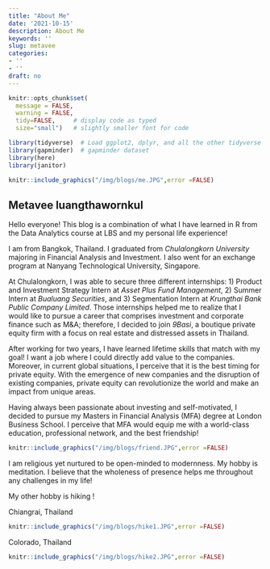 ```yaml
---
title: "About Me"
date: '2021-10-15'
description: About Me
keywords: ''
slug: metavee
categories:
- ''
- ''
draft: no
---
```


```r
knitr::opts_chunk$set(
  message = FALSE, 
  warning = FALSE, 
  tidy=FALSE,     # display code as typed
  size="small")   # slightly smaller font for code
```


```r
library(tidyverse)  # Load ggplot2, dplyr, and all the other tidyverse packages
library(gapminder)  # gapminder dataset
library(here)
library(janitor)
```

```r
knitr::include_graphics("/img/blogs/me.JPG",error =FALSE)
```


## Metavee luangthawornkul

Hello everyone! This blog is a combination of what I have learned in R from the Data Analytics course at LBS and my personal life experience!

I am from Bangkok, Thailand. I graduated from *Chulalongkorn University* majoring in Financial Analysis and Investment. I also went for an exchange program at Nanyang Technological University, Singapore. 

At Chulalongkorn, I was able to secure three different internships: 1) Product and Investment Strategy Intern at *Asset Plus Fund Management*, 2) Summer Intern at *Bualuang Securities*, and 3) Segmentation Intern at *Krungthai Bank Public Company Limited*. Those internships helped me to realize that I would like to pursue a career that comprises investment and corporate finance such as M&A; therefore, I decided to join *9Basi*, a boutique private equity firm with a focus on real estate and distressed assets in Thailand.

After working for two years, I have learned lifetime skills that match with my goal! I want a job where I could directly add value to the companies. Moreover, in current global situations, I perceive that it is the best timing for private equity. With the emergence of new companies and the disruption of existing companies, private equity can revolutionize the world and make an impact from unique areas.

Having always been passionate about investing and self-motivated, I decided to pursue my Masters in Financial Analysis (MFA) degree at London Business School. I perceive that MFA would equip me with a world-class education, professional network, and the best friendship!

```r
knitr::include_graphics("/img/blogs/friend.JPG",error =FALSE)
```

I am religious yet nurtured to be open-minded to modernness. My hobby is meditation. I believe that the wholeness of presence helps me throughout any challenges in my life! 

My other hobby is hiking ! 

Chiangrai, Thailand

```r
knitr::include_graphics("/img/blogs/hike1.JPG",error =FALSE)
```

Colorado, Thailand

```r
knitr::include_graphics("/img/blogs/hike2.JPG",error =FALSE)
```






